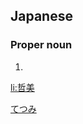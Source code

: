 ==Japanese==
{{ja-kanjitab|哲|美}}

===Proper noun===
{{ja-pos|proper|てつみ}}

# {{given name|male|lang=ja}}

[[Category:Japanese male given names|てつみ]]

[[li:哲美]]